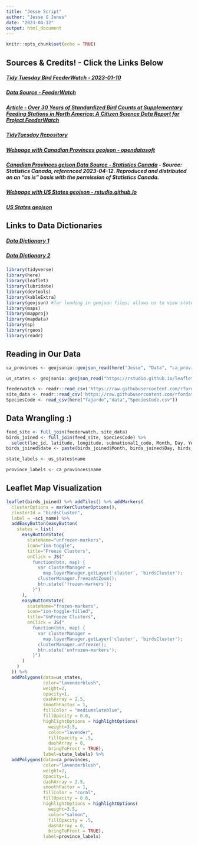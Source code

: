 ```yaml
---
title: "Jesse Script"
author: "Jesse G Jones"
date: "2023-04-12"
output: html_document
---
```


```r
knitr::opts_chunk$set(echo = TRUE)
```

## Sources & Credits! - Click the Links Below

##### [Tidy Tuesday Bird FeederWatch - 2023-01-10](https://github.com/rfordatascience/tidytuesday/blob/master/data/2023/2023-01-10/readme.md)

##### [Data Source - FeederWatch](https://feederwatch.org/explore/raw-dataset-requests/)

##### [Article - Over 30 Years of Standardized Bird Counts at Supplementary Feeding Stations in North America: A Citizen Science Data Report for Project FeederWatch](https://www.frontiersin.org/articles/10.3389/fevo.2021.619682/full)

##### [TidyTuesday Repository](https://github.com/rfordatascience/tidytuesday)

##### [Webpage with Canadian Provinces geojson - opendatasoft](https://data.opendatasoft.com/explore/dataset/georef-canada-province%40public/export/?disjunctive.prov_name_en)

##### [Canadian Provinces gejson Data Source - Statistics Canada](https://www.statcan.gc.ca/en/reference/licence) - Source: Statistics Canada, referenced 2023-04-12. Reproduced and distributed on an "as is" basis with the permission of Statistics Canada.

##### [Webpage with US States geojson - rstudio.github.io](https://rstudio.github.io/leaflet/choropleths.html)

##### [US States geojson](https://rstudio.github.io/leaflet/json/us-states.geojson)

## Links to Data Dictionaries

##### [Data Dictionary 1](https://github.com/rfordatascience/tidytuesday/blob/master/data/2023/2023-01-10/readme.md#pfw_2021_publiccsv)

##### [Data Dictionary 2](https://github.com/rfordatascience/tidytuesday/blob/master/data/2023/2023-01-10/readme.md#pfw_count_site_data_public_2021csv)

```r
library(tidyverse)
library(here)
library(leaflet)
library(lubridate)
library(devtools)
library(kableExtra)
library(geojson) #for loading in geojson files; allows us to view states and province names & borders
library(maps)
library(mapproj)
library(mapdata)
library(sp)
library(rgeos)
library(readr)
```

## Reading in Our Data

```r
ca_provinces <- geojsonio::geojson_read(here("Jesse", "Data", "ca_provinces.geojson"), what="sp")

us_states <- geojsonio::geojson_read("https://rstudio.github.io/leaflet/json/us-states.geojson", what = "sp")

feederwatch <- readr::read_csv('https://raw.githubusercontent.com/rfordatascience/tidytuesday/master/data/2023/2023-01-10/PFW_2021_public.csv')
site_data <- readr::read_csv('https://raw.githubusercontent.com/rfordatascience/tidytuesday/master/data/2023/2023-01-10/PFW_count_site_data_public_2021.csv')
SpeciesCode <- read_csv(here("fajardo","data","SpeciesCode.csv"))
```

## Data Wrangling :)

```r

feed_site <- full_join(feederwatch, site_data)
birds_joined <- full_join(feed_site, SpeciesCode) %>% 
  select(loc_id, latitude, longitude, subnational1_code, Month, Day, Year, species_code, how_many, sci_name, order, family)
birds_joined$date <- paste(birds_joined$Month, birds_joined$Day, birds_joined$Year, sep = "/")

state_labels <- us_states$name

province_labels <- ca_provinces$name
```

## Leaflet Map Visualization

```r

leaflet(birds_joined) %>% addTiles() %>% addMarkers(
  clusterOptions = markerClusterOptions(),
  clusterId = "birdsCluster",
  label = ~sci_name) %>%
  addEasyButton(easyButton(
    states = list(
      easyButtonState(
        stateName="unfrozen-markers",
        icon="ion-toggle",
        title="Freeze Clusters",
        onClick = JS("
          function(btn, map) {
            var clusterManager =
              map.layerManager.getLayer('cluster', 'birdsCluster');
            clusterManager.freezeAtZoom();
            btn.state('frozen-markers');
          }")
      ),
      easyButtonState(
        stateName="frozen-markers",
        icon="ion-toggle-filled",
        title="UnFreeze Clusters",
        onClick = JS("
          function(btn, map) {
            var clusterManager =
              map.layerManager.getLayer('cluster', 'birdsCluster');
            clusterManager.unfreeze();
            btn.state('unfrozen-markers');
          }")
      )
    )
  )) %>% 
  addPolygons(data=us_states,
              color="lavenderblush",
              weight=2,
              opacity=1,
              dashArray = 2.5,
              smoothFactor = 1,
              fillColor = "mediumslateblue",
              fillOpacity = 0.6,
              highlightOptions = highlightOptions(
                weight=3.5,
                color="lavender",
                fillOpacity = .5,
                dashArray = 0,
                bringToFront = TRUE),
              label=state_labels) %>% 
  addPolygons(data=ca_provinces,
              color="lavenderblush",
              weight=2,
              opacity=1,
              dashArray = 2.5,
              smoothFactor = 1,
              fillColor = "coral",
              fillOpacity = 0.6,
              highlightOptions = highlightOptions(
                weight=3.5,
                color="salmon",
                fillOpacity = .5,
                dashArray = 0,
                bringToFront = TRUE),
              label=province_labels)

```
